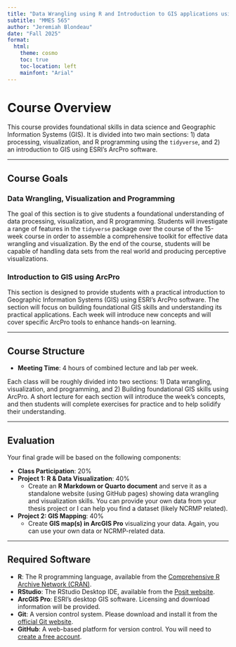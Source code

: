 ```yaml
---
title: "Data Wrangling using R and Introduction to GIS applications using ArcPro"
subtitle: "MMES 565"
author: "Jeremiah Blondeau"
date: "Fall 2025"
format: 
  html:
    theme: cosmo
    toc: true
    toc-location: left
    mainfont: "Arial"
---
```


# Course Overview

This course provides foundational skills in data science and Geographic Information Systems (GIS). It is divided into two main sections: 1) data processing, visualization, and R programming using the `tidyverse`, and 2) an introduction to GIS using ESRI's ArcPro software.

---

## Course Goals

### Data Wrangling, Visualization and Programming

The goal of this section is to give students a foundational understanding of data processing, visualization, and R programming. Students will investigate a range of features in the `tidyverse` package over the course of the 15-week course in order to assemble a comprehensive toolkit for effective data wrangling and visualization. By the end of the course, students will be capable of handling data sets from the real world and producing perceptive visualizations.

### Introduction to GIS using ArcPro

This section is designed to provide students with a practical introduction to Geographic Information Systems (GIS) using ESRI’s ArcPro software. The section will focus on building foundational GIS skills and understanding its practical applications. Each week will introduce new concepts and will cover specific ArcPro tools to enhance hands-on learning.

---

## Course Structure

* **Meeting Time**: 4 hours of combined lecture and lab per week.

Each class will be roughly divided into two sections: 1) Data wrangling, visualization, and programming, and 2) Building foundational GIS skills using ArcPro. A short lecture for each section will introduce the week's concepts, and then students will complete exercises for practice and to help solidify their understanding.

---

## Evaluation

Your final grade will be based on the following components:

* **Class Participation**: 20%
* **Project 1: R & Data Visualization**: 40%
    * Create an **R Markdown or Quarto document** and serve it as a standalone website (using GitHub pages) showing data wrangling and visualization skills. You can provide your own data from your thesis project or I can help you find a dataset (likely NCRMP related).
* **Project 2: GIS Mapping**: 40%
    * Create **GIS map(s) in ArcGIS Pro** visualizing your data. Again, you can use your own data or NCRMP-related data.

---

## Required Software

* **R**: The R programming language, available from the [Comprehensive R Archive Network (CRAN)](https://cran.r-project.org/).
* **RStudio**: The RStudio Desktop IDE, available from the [Posit website](https://posit.co/download/rstudio-desktop/).
* **ArcGIS Pro**: ESRI's desktop GIS software. Licensing and download information will be provided.
* **Git**: A version control system. Please download and install it from the [official Git website](https://git-scm.com/downloads).
* **GitHub**: A web-based platform for version control. You will need to [create a free account](https://github.com/join).